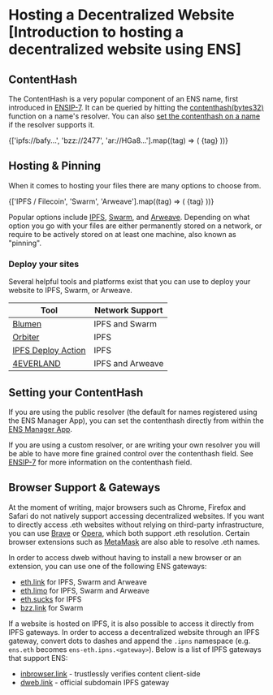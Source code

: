 
# Hosting a Decentralized Website [Introduction to hosting a decentralized website using ENS]

## ContentHash

The ContentHash is a very popular component of an ENS name, first introduced in [ENSIP-7](/ensip/7).
It can be queried by hitting the [contenthash(bytes32)](/resolvers/interfaces#0xbc1c58d1) function on a name's resolver.
You can also [set the contenthash on a name](/resolvers/interfaces#0x304e6ade) if the resolver supports it.

<Card className="flex justify-center gap-4">
  {['ipfs://bafy...', 'bzz://2477', 'ar://HGa8...'].map((tag) => (
    <Badge key={tag} variant="secondary">
      {tag}
    </Badge>
  ))}
</Card>

## Hosting & Pinning

When it comes to hosting your files there are many options to choose from.

<Card className="flex justify-center gap-4">
  {['IPFS / Filecoin', 'Swarm', 'Arweave'].map((tag) => (
    <Badge key={tag} variant="secondary">
      {tag}
    </Badge>
  ))}
</Card>

Popular options include [IPFS](https://ipfs.io), [Swarm](https://ethswarm.org), and [Arweave](https://arweave.org).
Depending on what option you go with your files are either permanently stored on a network,
or require to be actively stored on at least one machine, also known as "pinning".

### Deploy your sites

Several helpful tools and platforms exist that you can use to deploy your website to IPFS, Swarm, or Arweave.

| Tool | Network Support |
| --- | --- |
| [Blumen](https://blumen.stauro.eth.link) |  IPFS and Swarm |
| [Orbiter](https://orbiter.host) |  IPFS |
| [IPFS Deploy Action](https://github.com/ipfs/ipfs-deploy-action) | IPFS |
| [4EVERLAND](https://4everland.org) | IPFS and Arweave |

## Setting your ContentHash

If you are using the public resolver (the default for names registered using the ENS Manager App), you can set the contenthash directly from within the [ENS Manager App](https://app.ens.domains).

If you are using a custom resolver, or are writing your own resolver you will be able to have more fine grained control over the contenthash field.
See [ENSIP-7](/ensip/7) for more information on the contenthash field.

## Browser Support & Gateways

At the moment of writing, major browsers such as Chrome, Firefox and Safari do not natively support accessing decentralized websites.
If you want to directly access .eth websites without relying on third-party infrastructure, you can use [Brave](https://brave.com) or [Opera](https://opera.com), which both support .eth resolution.
Certain browser extensions such as [MetaMask](https://metamask.io) are also able to resolve .eth names.

In order to access dweb without having to install a new browser or an extension, you can use one of the following ENS gateways:
- [eth.link](https://eth.link) for IPFS, Swarm and Arweave
- [eth.limo](https://eth.limo) for IPFS, Swarm and Arweave
- [eth.sucks](https://eth.sucks) for IPFS
- [bzz.link](https://bzz.link) for Swarm

If a website is hosted on IPFS, it is also possible to access it directly from IPFS gateways.
In order to access a decentralized website through an IPFS gateway, convert dots to dashes and append the `.ipns` namespace (e.g. `ens.eth` becomes `ens-eth.ipns.<gateway>`).
Below is a list of IPFS gateways that support ENS:

- [inbrowser.link](https://inbrowser.link) - trustlessly verifies content client-side
- [dweb.link](https://dweb.link) - official subdomain IPFS gateway
